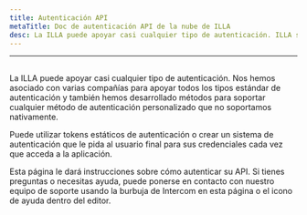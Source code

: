 ```yaml
---
title: Autenticación API
metaTitle: Doc de autenticación API de la nube de ILLA
desc: La ILLA puede apoyar casi cualquier tipo de autenticación. ILLA se ha asociado con varias compañías para apoyar todos los tipos estándar de autenticación y también ha desarrollado métodos para soportar cualquier método de autenticación personalizado que no soportamos nativamente.
---
```


* * *

## <Heading hidden>Autenticación API</Heading>

La ILLA puede apoyar casi cualquier tipo de autenticación. Nos hemos asociado con varias compañías para apoyar todos los tipos estándar de autenticación y también hemos desarrollado métodos para soportar cualquier método de autenticación personalizado que no soportamos nativamente.

Puede utilizar tokens estáticos de autenticación o crear un sistema de autenticación que le pida al usuario final para sus credenciales cada vez que acceda a la aplicación.

Esta página le dará instrucciones sobre cómo autenticar su API. Si tienes preguntas o necesitas ayuda, puede ponerse en contacto con nuestro equipo de soporte usando la burbuja de Intercom en esta página o el icono de ayuda dentro del editor.
